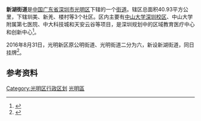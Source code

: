 {{中国乡级行政区}}

'''新湖街道'''是[[中华人民共和国|中国]][[广东省|广东省]][[深圳市|深圳市]][[光明区|光明区]]下辖的一个[[街道_(行政区划)|街道]]。辖区总面积40.93平方公里，下辖圳美、新羌、楼村等3个社区。区内主要有[[中山大学深圳校区|中山大学深圳校区]]、中山大学附属第七医院、中大科技城和天安云谷等项目，是深圳规划中的区域教育医疗中心和创新中心<ref>{{cite news |title=深圳光明新区6个新设街道办事处简介 |url=http://sz.people.com.cn/n2/2016/0901/c202846-28930264.html |publisher=深圳商报 |date=2016年9月1日 |accessdate=2016年9月2日 |archive-date=2016年9月13日 |archive-url=https://web.archive.org/web/20160913165617/http://sz.people.com.cn/n2/2016/0901/c202846-28930264.html |dead-url=yes }}</ref>。

2016年8月31日，光明新区原公明街道、光明街道二分为六，新设新湖街道，同日挂牌<ref>{{cite news |title=光明新区分设6个办事处 |url=http://news.sina.com.cn/o/2016-09-01/doc-ifxvqefm5240640.shtml |publisher=深圳商报 |date=2016年9月1日 |accessdate=2016-09-02 |archive-date=2016-09-15 |archive-url=https://web.archive.org/web/20160915163544/http://news.sina.com.cn/o/2016-09-01/doc-ifxvqefm5240640.shtml |dead-url=no }}</ref>。

==参考资料==
{{reflist}}

{{深圳小作品}}
{{深圳市光明区行政区划}}
[[Category:光明区行政区划|Category:光明区行政区划]]
[[Category:深圳街道_(行政区划)|光明區]]
